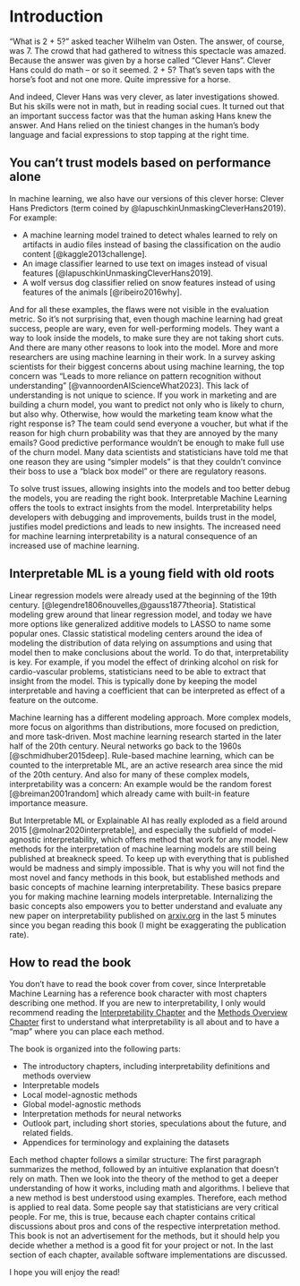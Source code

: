 # Introduction {#intro}


"What is 2 + 5?" asked teacher Wilhelm van Osten.
The answer, of course, was 7.
The crowd that had gathered to witness this spectacle was amazed.
Because the answer was given by a horse called "Clever Hans".
Clever Hans could do math -- or so it seemed.
2 + 5?
That's seven taps with the horse's foot and not one more.
Quite impressive for a horse.

And indeed, Clever Hans was very clever, as later investigations showed.
But his skills were not in math, but in reading social cues.
It turned out that an important success factor was that the human asking Hans knew the answer.
And Hans relied on the tiniest changes in the human's body language and facial expressions to stop tapping at the right time.

## You can't trust models based on performance alone

In machine learning, we also have our versions of this clever horse: Clever Hans Predictors (term coined by @lapuschkinUnmaskingCleverHans2019).
For example:

- A machine learning model trained to detect whales learned to rely on artifacts in audio files instead of basing the classification on the audio content [@kaggle2013challenge].
- An image classifier learned to use text on images instead of visual features [@lapuschkinUnmaskingCleverHans2019].
- A wolf versus dog classifier relied on snow features instead of using features of the animals [@ribeiro2016why].

<!-- need for interpretability -->
And for all these examples, the flaws were not visible in the evaluation metric.
So it's not surprising that, even though machine learning had great success, people are wary, even for well-performing models.
They want a way to look inside the models, to make sure they are not taking short cuts. 
And there are many other reasons to look into the model.
More and more researchers are using machine learning in their work.
In a survey asking scientists for their biggest concerns about using machine learning, the top concern was “Leads to more reliance on pattern recognition without understanding” [@vannoordenAIScienceWhat2023].
This lack of understanding is not unique to science.
If you work in marketing and are building a churn model, you want to predict not only who is likely to churn, but also why.
Otherwise, how would the marketing team know what the right response is?
The team could send everyone a voucher, but what if the reason for high churn probability was that they are annoyed by the many emails?
Good predictive performance wouldn't be enough to make full use of the churn model.
Many data scientists and statisticians have told me that one reason they are using "simpler models" is that they couldn't convince their boss to use a "black box model" or there are regulatory reasons.

<!-- solution: interpretability -->
To solve trust issues, allowing insights into the models and too better debug the models, you are reading the right book.
Interpretable Machine Learning offers the tools to extract insights from the model. 
Interpretability helps developers with debugging and improvements, builds trust in the model, justifies model predictions and leads to new insights.
The increased need for machine learning interpretability is a natural consequence of an increased use of machine learning.


## Interpretable ML is a young field with old roots

<!-- History of IML -->
Linear regression models were already used at the beginning of the 19th century. 
[@legendre1806nouvelles,@gauss1877theoria].
Statistical modeling grew around that linear regression model, and today we have more options like generalized additive models to LASSO to name some popular ones.
Classic statistical modeling centers around the idea of modeling the distribution of data relying on assumptions and using that model then to make conclusions about the world.
To do that, interpretability is key.
For example, if you model the effect of drinking alcohol on risk for cardio-vascular problems, statisticians need to be able to extract that insight from the model.
This is typically done by keeping the model interpretable and having a coefficient that can be interpreted as effect of a feature on the outcome. 

Machine learning has a different modeling approach.
More complex models, more focus on algorithms than distributions, more focused on prediction, and more task-driven.
Most machine learning research started in the later half of the 20th century.
Neural networks go back to the 1960s [@schmidhuber2015deep].
Rule-based machine learning, which can be counted to the interpretable ML, are an active research area since the mid of the 20th century.
And also for many of these complex models, interpretability was a concern: 
An example would be the random forest [@breiman2001random] which already came with built-in feature importance measure.

But Interpretable ML or Explainable AI has really exploded as a field around 2015 [@molnar2020interpretable], and especially the subfield of model-agnostic interpretability, which offers method that work for any model.
New methods for the interpretation of machine learning models are still being published at breakneck speed.
To keep up with everything that is published would be madness and simply impossible.
That is why you will not find the most novel and fancy methods in this book, but established methods and basic concepts of machine learning interpretability.
These basics prepare you for making machine learning models interpretable.
Internalizing the basic concepts also empowers you to better understand and evaluate any new paper on interpretability published on [arxiv.org](https://arxiv.org/) in the last 5 minutes since you began reading this book (I might be exaggerating the publication rate).


## How to read the book

You don't have to read the book cover from cover, since Interpretable Machine Learning has a reference book character with most chapters describing one method.
If you are new to interpretability, I only would recommend reading the [Interpretability Chapter](#interpretability) and the [Methods Overview Chapter](#overview) first to understand what interpretability is all about and to have a "map" where you can place each method. 

The book is organized into the following parts: 

- The introductory chapters, including interpretability definitions and methods overview 
- Interpretable models 
- Local model-agnostic methods
- Global model-agnostic methods
- Interpretation methods for neural networks
- Outlook part, including short stories, speculations about the future, and related fields.
- Appendices for terminology and explaining the datasets

Each method chapter follows a similar structure:
The first paragraph summarizes the method, followed by an intuitive explanation that doesn't rely on math.
Then we look into the theory of the method to get a deeper understanding of how it works, including math and algorithms.
I believe that a new method is best understood using examples.
Therefore, each method is applied to real data.
Some people say that statisticians are very critical people.
For me, this is true, because each chapter contains critical discussions about pros and cons of the respective interpretation method.
This book is not an advertisement for the methods, but it should help you decide whether a method is a good fit for your project or not.
In the last section of each chapter, available software implementations are discussed.

I hope you will enjoy the read!

